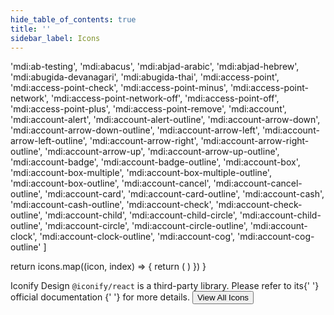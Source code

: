```yaml
---
hide_table_of_contents: true
title: ''
sidebar_label: Icons
---
```




  'mdi:ab-testing',
  'mdi:abacus',
  'mdi:abjad-arabic',
  'mdi:abjad-hebrew',
  'mdi:abugida-devanagari',
  'mdi:abugida-thai',
  'mdi:access-point',
  'mdi:access-point-check',
  'mdi:access-point-minus',
  'mdi:access-point-network',
  'mdi:access-point-network-off',
  'mdi:access-point-off',
  'mdi:access-point-plus',
  'mdi:access-point-remove',
  'mdi:account',
  'mdi:account-alert',
  'mdi:account-alert-outline',
  'mdi:account-arrow-down',
  'mdi:account-arrow-down-outline',
  'mdi:account-arrow-left',
  'mdi:account-arrow-left-outline',
  'mdi:account-arrow-right',
  'mdi:account-arrow-right-outline',
  'mdi:account-arrow-up',
  'mdi:account-arrow-up-outline',
  'mdi:account-badge',
  'mdi:account-badge-outline',
  'mdi:account-box',
  'mdi:account-box-multiple',
  'mdi:account-box-multiple-outline',
  'mdi:account-box-outline',
  'mdi:account-cancel',
  'mdi:account-cancel-outline',
  'mdi:account-card',
  'mdi:account-card-outline',
  'mdi:account-cash',
  'mdi:account-cash-outline',
  'mdi:account-check',
  'mdi:account-check-outline',
  'mdi:account-child',
  'mdi:account-child-circle',
  'mdi:account-child-outline',
  'mdi:account-circle',
  'mdi:account-circle-outline',
  'mdi:account-clock',
  'mdi:account-clock-outline',
  'mdi:account-cog',
  'mdi:account-cog-outline'
]

  return icons.map((icon, index) => {
    return (
      <Grid item key={index}>
        <Tooltip arrow title={icon} placement='top'>
          <Card>
            <CardContent className='flex'>
              <Icon icon={icon} />
            </CardContent>
          </Card>
        </Tooltip>
      </Grid>
    )
  })
}

<Grid container spacing={6}>
  <Grid item xs={12}>
    <Typography variant='h5'>Iconify Design</Typography>
    <Typography variant='body2'>
      <code>@iconify/react</code> is a third-party library. Please refer to its{' '}
      <Link href='https://iconify.design/' target='_blank' rel='noopener noreferrer' className='no-underline'>
        official documentation
      </Link>{' '}
      for more details.
    </Typography>
  </Grid>
  <Grid item xs={12}>
    <Grid container spacing={6}>
      <RenderIcons />
    </Grid>
  </Grid>
  <Grid item xs={12} className='text-center'>
    <Button
      variant='contained'
      component={Link}
      href='https://icon-sets.iconify.design/'
      target='_blank'
      className='!text-white'
    >
      View All Icons
    </Button>
  </Grid>
</Grid>
